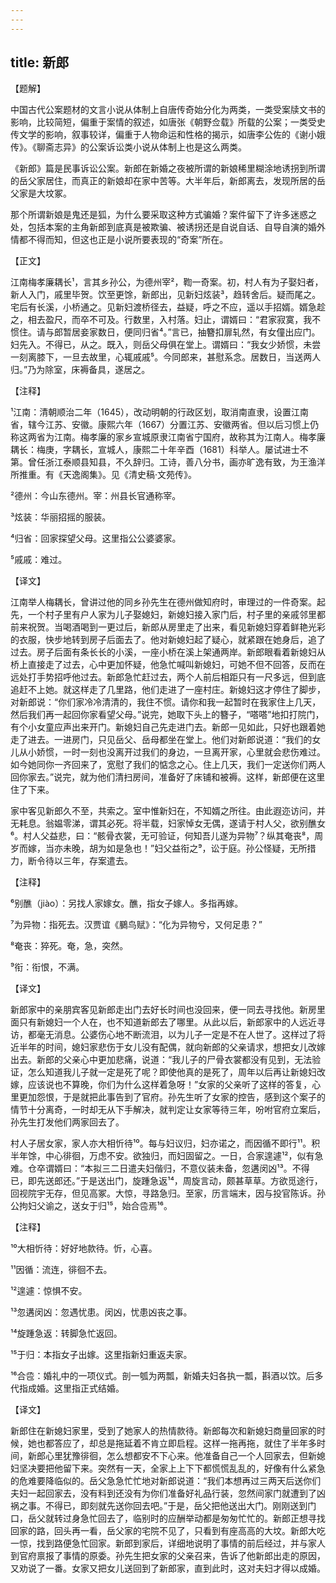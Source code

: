 ```yaml
---
---
---
```

title: 新郎
---




【题解】


中国古代公案题材的文言小说从体制上自唐传奇始分化为两类，一类受案牍文书的影响，比较简短，偏重于案情的叙述，如唐张《朝野佥载》所载的公案；一类受史传文学的影响，叙事较详，偏重于人物命运和性格的揭示，如唐李公佐的《谢小娥传》。《聊斋志异》的公案诉讼类小说从体制上也是这么两类。

《新郎》篇是民事诉讼公案。新郎在新婚之夜被所谓的新娘稀里糊涂地诱拐到所谓的岳父家居住，而真正的新娘却在家中苦等。大半年后，新郎离去，发现所居的岳父家是大坟冢。

那个所谓新娘是鬼还是狐，为什么要采取这种方式骗婚？案件留下了许多迷惑之处，包括本案的主角新郎到底真是被欺骗、被诱拐还是自说自话、自导自演的婚外情都不得而知，但这也正是小说所要表现的“奇案”所在。

【正文】

江南梅孝廉耦长¹，言其乡孙公，为德州宰²，鞫一奇案。初，村人有为子娶妇者，新人入门，戚里毕贺。饮至更馀，新郎出，见新妇炫装³，趋转舍后。疑而尾之。宅后有长溪，小桥通之。见新妇渡桥径去，益疑，呼之不应，遥以手招婿。婿急趁之，相去盈尺，而卒不可及。行数里，入村落。妇止，谓婿曰：“君家寂寞，我不惯住。请与郎暂居妾家数日，便同归省⁴。”言已，抽簪扣扉轧然，有女僮出应门。妇先入。不得已，从之。既入，则岳父母俱在堂上。谓婿曰：“我女少娇惯，未尝一刻离膝下，一旦去故里，心辄戚戚⁵。今同郎来，甚慰系念。居数日，当送两人归。”乃为除室，床褥备具，遂居之。





【注释】


¹江南：清朝顺治二年（1645），改动明朝的行政区划，取消南直隶，设置江南省，辖今江苏、安徽。康熙六年（1667）分置江苏、安徽两省。但以后习惯上仍称这两省为江南。梅孝廉的家乡宣城原隶江南省宁国府，故称其为江南人。梅孝廉耦长：梅庚，字耦长，宣城人，康熙二十年辛酉（1681）科举人。屡试进士不第。曾任浙江泰顺县知县，不久辞归。工诗，善八分书，画亦旷逸有致，为王渔洋所推重。有《天逸阁集》。见《清史稿·文苑传》。

²德州：今山东德州。宰：州县长官通称宰。

³炫装：华丽招摇的服装。

⁴归省：回家探望父母。这里指公公婆婆家。

⁵戚戚：难过。





【译文】


江南举人梅耦长，曾讲过他的同乡孙先生在德州做知府时，审理过的一件奇案。起先，一个村子里有户人家为儿子娶媳妇，新媳妇接入家门后，村子里的亲戚邻里都前来祝贺。当喝酒喝到一更过后，新郎从房里走了出来，看见新媳妇穿着鲜艳光彩的衣服，快步地转到房子后面去了。他对新媳妇起了疑心，就紧跟在她身后，追了过去。房子后面有条长长的小溪，一座小桥在溪上架通两岸。新郎眼看着新媳妇从桥上直接走了过去，心中更加怀疑，他急忙喊叫新媳妇，可她不但不回答，反而在远处打手势招呼他过去。新郎急忙赶过去，两个人前后相距只有一尺多远，但到底追赶不上她。就这样走了几里路，他们走进了一座村庄。新媳妇这才停住了脚步，对新郎说：“你们家冷冷清清的，我住不惯。请你和我一起暂时在我家住上几天，然后我们再一起回你家看望父母。”说完，她取下头上的簪子，“嗒嗒”地扣打院门，有个小女童应声出来开门。新媳妇自己先走进门去。新郎一见如此，只好也跟着她走了进去。一进房门，只见岳父、岳母都坐在堂上。他们对新郎说道：“我们的女儿从小娇惯，一时一刻也没离开过我们的身边，一旦离开家，心里就会悲伤难过。如今她同你一齐回来了，宽慰了我们的惦念之心。住上几天，我们一定送你们两人回你家去。”说完，就为他们清扫房间，准备好了床铺和被褥。这样，新郎便在这里住了下来。

家中客见新郎久不至，共索之。室中惟新妇在，不知婿之所往。由此遐迩访问，并无耗息。翁媪零涕，谓其必死。将半载，妇家悼女无偶，遂请于村人父，欲别醮女⁶。村人父益悲，曰：“骸骨衣裳，无可验证，何知吾儿遂为异物⁷？纵其奄丧⁸，周岁而嫁，当亦未晚，胡为如是急也！”妇父益衔之⁹，讼于庭。孙公怪疑，无所措力，断令待以三年，存案遣去。





【注释】


⁶别醮（jiào）：另找人家嫁女。醮，指女子嫁人。多指再嫁。

⁷为异物：指死去。汉贾谊《鵩鸟赋》：“化为异物兮，又何足患？”

⁸奄丧：猝死。奄，急，突然。

⁹衔：衔恨，不满。





【译文】


新郎家中的亲朋宾客见新郎走出门去好长时间也没回来，便一同去寻找他。新房里面只有新媳妇一个人在，也不知道新郎去了哪里。从此以后，新郎家中的人远近寻访，都毫无消息。公婆伤心地不断流泪，以为儿子一定是不在人世了。这样过了将近半年的时间，媳妇家悲伤于女儿没有配偶，就向新郎的父亲请求，想把女儿改嫁出去。新郎的父亲心中更加悲痛，说道：“我儿子的尸骨衣裳都没有见到，无法验证，怎么知道我儿子就一定是死了呢？即使他真的是死了，周年以后再让新媳妇改嫁，应该说也不算晚，你们为什么这样着急呀！”女家的父亲听了这样的答复，心里更加怨恨，于是就把此事告到了官府。孙先生听了女家的控告，感到这个案子的情节十分离奇，一时却无从下手解决，就判定让女家等待三年，吩咐官府立案后，孙先生打发他们两家回去了。

村人子居女家，家人亦大相忻待¹⁰。每与妇议归，妇亦诺之，而因循不即行¹¹。积半年馀，中心徘徊，万虑不安。欲独归，而妇固留之。一日，合家遑遽¹²，似有急难。仓卒谓婿曰：“本拟三二日遣夫妇偕归，不意仪装未备，忽遘闵凶¹³。不得已，即先送郎还。”于是送出门，旋踵急返¹⁴，周旋言动，颇甚草草。方欲觅途行，回视院宇无存，但见高冢。大惊，寻路急归。至家，历言端末，因与投官陈诉。孙公拘妇父谕之，送女于归¹⁵，始合卺焉¹⁶。





【注释】


¹⁰大相忻待：好好地款待。忻，心喜。

¹¹因循：流连，徘徊不去。

¹²遑遽：惊惧不安。

¹³忽遘闵凶：忽遇忧患。闵凶，忧患凶丧之事。

¹⁴旋踵急返：转脚急忙返回。

¹⁵于归：本指女子出嫁。这里指新妇重返夫家。

¹⁶合卺：婚礼中的一项仪式。剖一瓠为两瓢，新婚夫妇各执一瓢，斟酒以饮。后多代指成婚。这里指正式结婚。





【译文】


新郎住在新媳妇家里，受到了她家人的热情款待。新郎每次和新媳妇商量回家的时候，她也都答应了，却总是拖延着不肯立即启程。这样一拖再拖，就住了半年多时间，新郎心里犹豫徘徊，怎么想都安不下心来。他准备自己一个人回家去，但新媳妇坚决要把他留下来。突然有一天，全家上上下下都慌慌乱乱的，好像有什么紧急的危难要降临似的。岳父急急忙忙地对新郎说道：“我们本想再过三两天后送你们夫妇一起回家去，没有料到还没有为你们准备好礼品行装，忽然间家门就遭到了凶祸之事。不得已，即刻就先送你回去吧。”于是，岳父把他送出大门。刚刚送到门口，岳父就转过身急忙回去了，临别时的应酬举动都是匆匆忙忙的。新郎正想寻找回家的路，回头再一看，岳父家的宅院不见了，只看到有座高高的大坟。新郎大吃一惊，找到路便急忙回家。新郎到家后，详细地说明了事情的前后经过，并与家人到官府禀报了事情的原委。孙先生把女家的父亲召来，告诉了他新郎出走的原因，又劝说了一番。女家又把女儿送回到了新郎家，直到此时，这对夫妇才得以成婚。